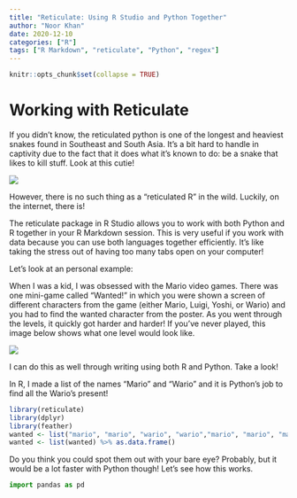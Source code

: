 ```yaml
---
title: "Reticulate: Using R Studio and Python Together"
author: "Noor Khan"
date: 2020-12-10
categories: ["R"]
tags: ["R Markdown", "reticulate", "Python", "regex"]
---
```


```r
knitr::opts_chunk$set(collapse = TRUE)
```

# Working with Reticulate

If you didn't know, the reticulated python is one of the longest and heaviest snakes found in Southeast and South Asia. It's a bit hard to handle in captivity due to the fact that it does what it's known to do: be a snake that likes to kill stuff. Look at this cutie!


![](/post/2015-07-23-r-rmarkdown_files/reticulatedpython.jpg)


However, there is no such thing as a "reticulated R" in the wild. Luckily, on the internet, there is!

The reticulate package in R Studio allows you to work with both Python and R together in your R Markdown session. This is very useful if you work with data because you can use both languages together efficiently. It's like taking the stress out of having too many tabs open on your computer!

Let's look at an personal example:

When I was a kid, I was obsessed with the Mario video games. There was one mini-game called "Wanted!" in which you were shown a screen of different characters from the game (either Mario, Luigi, Yoshi, or Wario) and you had to find the wanted character from the poster. As you went through the levels, it quickly got harder and harder! If you've never played, this image below shows what one level would look like.


![](/post/2015-07-23-r-rmarkdown_files/mariogame.png)


I can do this as well through writing using both R and Python. Take a look!

In R, I made a list of the names "Mario" and "Wario" and it is Python's job to find all the Wario's present!
```r
library(reticulate)
library(dplyr)
library(feather)
wanted <- list("mario", "mario", "wario", "wario","mario", "mario", "mario", "mario","mario", "mario","mario", "mario","mario", "mario","mario", "mario","mario", "mario","wario", "mario","mario", "mario","mario", "mario","mario", "mario","mario", "wario","mario", "mario","mario", "mario","mario", "mario","mario", "mario","mario", "wario","mario", "mario","mario", "mario","mario", "mario","mario", "mario","mario", "wario")
wanted <- list(wanted) %>% as.data.frame()

```

Do you think you could spot them out with your bare eye? Probably, but it would be a lot faster with Python though! Let's see how this works.


```python
import pandas as pd

```



